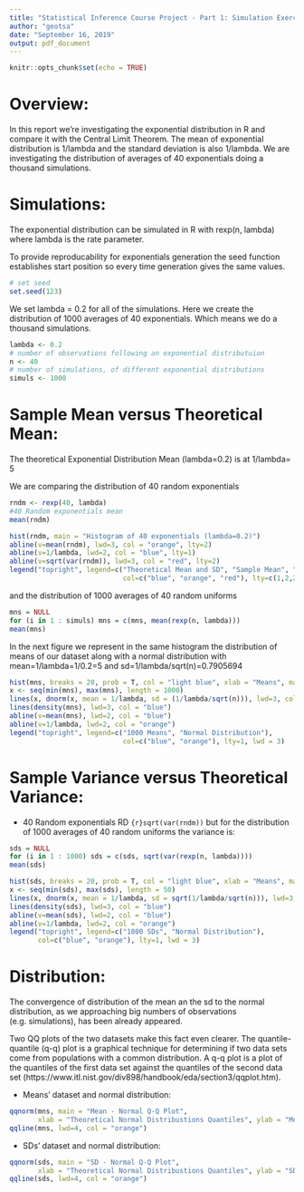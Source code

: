 ```yaml
---
title: "Statistical Inference Course Project - Part 1: Simulation Exercise"
author: "geotsa"
date: "September 16, 2019"
output: pdf_document
---
```


```r
knitr::opts_chunk$set(echo = TRUE)
```


# Overview:
In this report we’re investigating the exponential distribution in R and compare it with the Central Limit Theorem. The mean of exponential distribution is 1/lambda and the standard deviation is also 1/lambda. We are investigating the distribution of averages of 40 exponentials doing a thousand simulations.

# Simulations:
The exponential distribution can be simulated in R with rexp(n, lambda) where lambda is the rate parameter.

To provide reproducability for exponentials generation the seed function establishes start position so every time generation gives the same values.

```r
# set seed
set.seed(123)
```
We set lambda = 0.2 for all of the simulations. Here we create the distribution of 1000 averages of 40 exponentials. Which means we do a thousand simulations.

```r
lambda <- 0.2
# number of observations following an exponential distributuion
n <- 40
# number of simulations, of different exponential distributions
simuls <- 1000
```
# Sample Mean versus Theoretical Mean:
The theoretical Exponential Distribution Mean (lambda=0.2) is at 1/lambda= 5

We are comparing the distribution of 40 random exponentials
```r
rndm <- rexp(40, lambda)
#40 Random exponentials mean
mean(rndm)
```

```r
hist(rndm, main = "Histogram of 40 exponentials (lambda=0.2)")
abline(v=mean(rndm), lwd=3, col = "orange", lty=2)
abline(v=1/lambda, lwd=2, col = "blue", lty=1)
abline(v=sqrt(var(rndm)), lwd=3, col = "red", lty=2)
legend("topright", legend=c("Theoretical Mean and SD", "Sample Mean", "Sample SD"), 
                            col=c("blue", "orange", "red"), lty=c(1,2,2), lwd = 2, cex = 0.6)
```
and the distribution of 1000 averages of 40 random uniforms
```r
mns = NULL
for (i in 1 : simuls) mns = c(mns, mean(rexp(n, lambda)))
mean(mns)
```

**\textcolor{red}{So, the theoretical distribution being centered around 5, the distribution of our 40 random exponentials is centered around 4.8112121 when the distribution of the means of 1000 simulations is centered around 5.0135427.}**

In the next figure we represent in the same histogram the distribution of means of our dataset along with a normal distribution with mean=1/lambda=1/0.2=5 and sd=1/lambda/sqrt(n)=0.7905694
```r
hist(mns, breaks = 20, prob = T, col = "light blue", xlab = "Means", main="Histogram of 1000 Means")
x <- seq(min(mns), max(mns), length = 1000)
lines(x, dnorm(x, mean = 1/lambda, sd = (1/lambda/sqrt(n))), lwd=3, col = "orange")
lines(density(mns), lwd=3, col = "blue")
abline(v=mean(mns), lwd=2, col = "blue")
abline(v=1/lambda, lwd=2, col = "orange")
legend("topright", legend=c("1000 Means", "Normal Distribution"), 
                            col=c("blue", "orange"), lty=1, lwd = 3)
```

# Sample Variance versus Theoretical Variance:
- 40 Random exponentials RD
```{r}sqrt(var(rndm))
```
but for the distribution of 1000 averages of 40 random uniforms the variance is:
```r
sds = NULL
for (i in 1 : 1000) sds = c(sds, sqrt(var(rexp(n, lambda))))
mean(sds)
```

```r
hist(sds, breaks = 20, prob = T, col = "light blue", xlab = "Means", main="Histogram of 1000 SDs", ylim=c(0,.50))
x <- seq(min(sds), max(sds), length = 50)
lines(x, dnorm(x, mean = 1/lambda, sd = sqrt(1/lambda/sqrt(n))), lwd=3, col = "orange")
lines(density(sds), lwd=3, col = "blue")
abline(v=mean(sds), lwd=2, col = "blue")
abline(v=1/lambda, lwd=2, col = "orange")
legend("topright", legend=c("1000 SDs", "Normal Distribution"), 
       col=c("blue", "orange"), lty=1, lwd = 3)
```
# Distribution:
The convergence of distribution of the mean an the sd to the normal distribution, as we approaching big numbers of observations (e.g. simulations), has been already appeared.

Two QQ plots of the two datasets make this fact even clearer. The quantile-quantile (q-q) plot is a graphical technique for determining if two data sets come from populations with a common distribution. A q-q plot is a plot of the quantiles of the first data set against the quantiles of the second data set (https://www.itl.nist.gov/div898/handbook/eda/section3/qqplot.htm).

- Means’ dataset and normal distribution:
```r
qqnorm(mns, main = "Mean - Normal Q-Q Plot",
       xlab = "Theoretical Normal Distribustions Quantiles", ylab = "Means' dataset Distribution Quantiles")
qqline(mns, lwd=4, col = "orange")
```
- SDs’ dataset and normal distribution:
```r
qqnorm(sds, main = "SD - Normal Q-Q Plot",
       xlab = "Theoretical Normal Distribustions Quantiles", ylab = "SDs' dataset Distribution Quantiles")
qqline(sds, lwd=4, col = "orange")
```